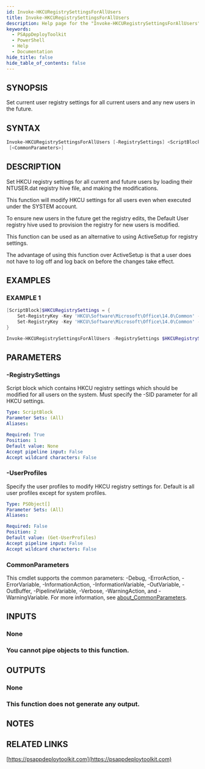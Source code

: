 ```yaml
---
id: Invoke-HKCURegistrySettingsForAllUsers
title: Invoke-HKCURegistrySettingsForAllUsers
description: Help page for the "Invoke-HKCURegistrySettingsForAllUsers" command
keywords:
  - PSAppDeployToolkit
  - PowerShell
  - Help
  - Documentation
hide_title: false
hide_table_of_contents: false
---
```


## SYNOPSIS

Set current user registry settings for all current users and any new users in the future.

## SYNTAX

```powershell
Invoke-HKCURegistrySettingsForAllUsers [-RegistrySettings] <ScriptBlock> [[-UserProfiles] <PSObject[]>]
 [<CommonParameters>]
```

## DESCRIPTION

Set HKCU registry settings for all current and future users by loading their NTUSER.dat registry hive file, and making the modifications.

This function will modify HKCU settings for all users even when executed under the SYSTEM account.

To ensure new users in the future get the registry edits, the Default User registry hive used to provision the registry for new users is modified.

This function can be used as an alternative to using ActiveSetup for registry settings.

The advantage of using this function over ActiveSetup is that a user does not have to log off and log back on before the changes take effect.

## EXAMPLES

### EXAMPLE 1

```powershell
[ScriptBlock]$HKCURegistrySettings = {
    Set-RegistryKey -Key 'HKCU\Software\Microsoft\Office\14.0\Common' -Name 'qmenable' -Value 0 -Type DWord -SID $UserProfile.SID
    Set-RegistryKey -Key 'HKCU\Software\Microsoft\Office\14.0\Common' -Name 'updatereliabilitydata' -Value 1 -Type DWord -SID $UserProfile.SID
}

Invoke-HKCURegistrySettingsForAllUsers -RegistrySettings $HKCURegistrySettings
```

## PARAMETERS

### -RegistrySettings

Script block which contains HKCU registry settings which should be modified for all users on the system.
Must specify the -SID parameter for all HKCU settings.

```yaml
Type: ScriptBlock
Parameter Sets: (All)
Aliases:

Required: True
Position: 1
Default value: None
Accept pipeline input: False
Accept wildcard characters: False
```

### -UserProfiles

Specify the user profiles to modify HKCU registry settings for.
Default is all user profiles except for system profiles.

```yaml
Type: PSObject[]
Parameter Sets: (All)
Aliases:

Required: False
Position: 2
Default value: (Get-UserProfiles)
Accept pipeline input: False
Accept wildcard characters: False
```

### CommonParameters

This cmdlet supports the common parameters: -Debug, -ErrorAction, -ErrorVariable, -InformationAction, -InformationVariable, -OutVariable, -OutBuffer, -PipelineVariable, -Verbose, -WarningAction, and -WarningVariable. For more information, see [about_CommonParameters](http://go.microsoft.com/fwlink/?LinkID=113216).

## INPUTS

### None

### You cannot pipe objects to this function.
## OUTPUTS

### None

### This function does not generate any output.
## NOTES

## RELATED LINKS

[https://psappdeploytoolkit.com](https://psappdeploytoolkit.com)
